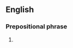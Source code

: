 ==English==
{{wikipedia}}

===Prepositional phrase===
{{en-PP}}

# {{lb|en|US}} {{initialism of|en|for [[official]] use only}}